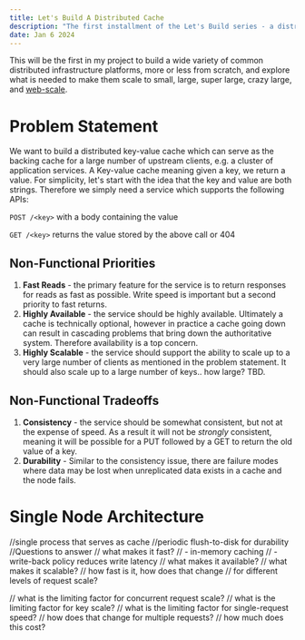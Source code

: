 ```yaml
---
title: Let's Build A Distributed Cache 
description: "The first installment of the Let's Build series - a distributed key-value cache"
date: Jan 6 2024 
---
```


This will be the first in my project to build a wide variety of common distributed infrastructure platforms, 
more or less from scratch, and explore what is needed to make them scale to small, large, super large, crazy large, and 
[web-scale](https://www.youtube.com/watch?v=b2F-DItXtZs).

# Problem Statement

We want to build a distributed key-value cache which can serve as the backing cache for a large
number of upstream clients, e.g. a cluster of application services. A Key-value cache meaning given a key, 
we return a value. For simplicity, let's start with the idea that the key and value are both strings. Therefore we simply need a service which supports the
following APIs:

`POST /<key>` with a body containing the value

`GET /<key>` returns the value stored by the above call or 404

## Non-Functional Priorities

1) **Fast Reads** - the primary feature for the service is to return responses 
for reads as fast as possible. Write speed is important but a second priority to fast returns. 
2) **Highly Available** - the service should be highly available. Ultimately a cache is
technically optional, however in practice a cache going down can result in cascading
problems that bring down the authoritative system. Therefore availability is a top concern.  
3) **Highly Scalable** - the service should support the ability to scale up to a very large
number of clients as mentioned in the problem statement. It should also scale up
to a large number of keys.. how large? TBD.

## Non-Functional Tradeoffs
1) **Consistency** - the service should be somewhat consistent, but not at the expense of speed. 
As a result it will not be *strongly* consistent, meaning it will be possible for a PUT
followed by a GET to return the old value of a key.  
2) **Durability** - Similar to the consistency issue, there are failure modes
where data may be lost when unreplicated data exists in a cache and the node
fails.

# Single Node Architecture
//single process that serves as cache
//periodic flush-to-disk for durability
//Questions to answer
// what makes it fast?
//  - in-memory caching
//  - write-back policy reduces write latency
// what makes it available? 
// what makes it scalable?
// how fast is it, how does that change 
// for different levels of request scale?

// what is the limiting factor for concurrent request scale?
// what is the limiting factor for key scale?
// what is the limiting factor for single-request speed?
    // how does that change for multiple requests?
// how much does this cost?


